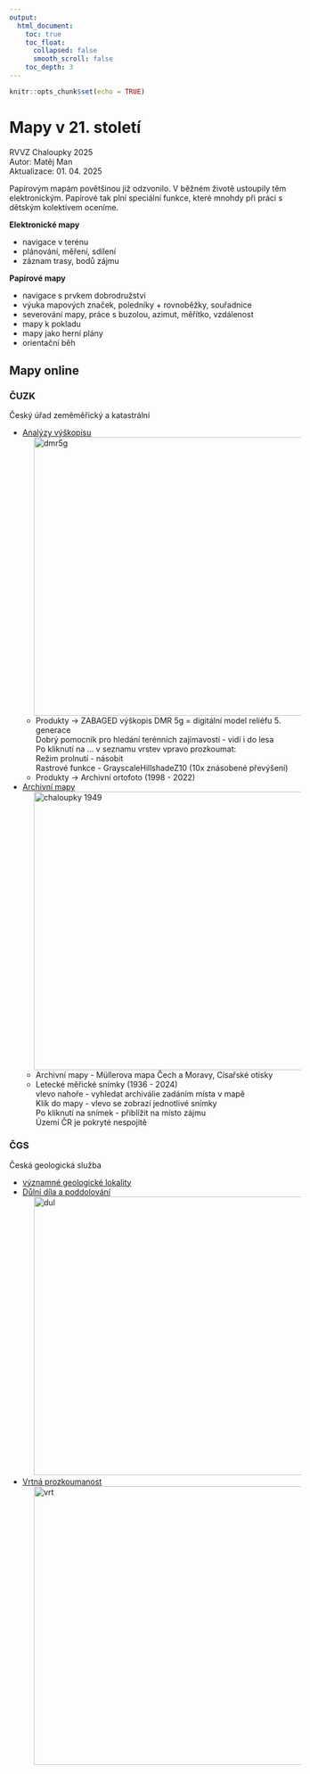 ```yaml
---
output: 
  html_document:
    toc: true
    toc_float:
      collapsed: false
      smooth_scroll: false
    toc_depth: 3
---
```

```r
knitr::opts_chunk$set(echo = TRUE)
```

# Mapy v 21. století 
RVVZ Chaloupky 2025 \
Autor: Matěj Man \
Aktualizace: 01. 04. 2025 \

Papírovým mapám povětšinou již odzvonilo. V běžném životě ustoupily těm elektronickým.
Papírové tak plní speciální funkce, které mnohdy při práci s dětským 
kolektivem oceníme. 

**Elektronické mapy** 

* navigace v terénu
* plánování, měření, sdílení
* záznam trasy, bodů zájmu

**Papírové mapy**  

* navigace s prvkem dobrodružství
* výuka mapových značek, poledníky + rovnoběžky, souřadnice
* severování mapy, práce s buzolou, azimut, měřítko, vzdálenost
* mapy k pokladu
* mapy jako herní plány 
* orientační běh


## Mapy online

### ČUZK
Český úřad zeměměřický a katastrální

* [Analýzy výškopisu](https://ags.cuzk.cz/geoprohlizec/) \
<a href="dmr5g.PNG" target="_blank">
  <img src="dmr5g.PNG" width="500" style="margin-left:20px;" alt="dmr5g" />
</a>
    * Produkty -> ZABAGED výškopis DMR 5g = digitální model reliéfu 5. generace \
    Dobrý pomocník pro hledání terénních zajímavostí - vidí i do lesa \
    Po kliknutí na ... v seznamu vrstev vpravo prozkoumat: \
    Režim prolnutí - násobit \
    Rastrové funkce - GrayscaleHillshadeZ10 (10x znásobené převýšení) \
    * Produkty -> Archivní ortofoto  (1998 - 2022) 
    \
    
* [Archivní mapy](https://ags.cuzk.gov.cz/archiv/) \
<a href="chaloupky1949.PNG" target="_blank">
  <img src="chaloupky1949.PNG" width="500" style="margin-left:20px;" alt="chaloupky 1949" />
</a>
    * Archivní mapy - Müllerova mapa Čech a Moravy, Císařské otisky
    * Letecké měřické snímky (1936 - 2024) \
    vlevo nahoře - vyhledat archiválie zadáním místa v mapě \
    Klik do mapy - vlevo se zobrazí jednotlivé snímky \
    Po kliknutí na snímek - přiblížit na místo zájmu \
    Území ČR je pokryté nespojitě \

### ČGS
Česká geologická služba

* [významné geologické lokality](https://mapy.geology.cz/geologicke_lokality/) \
* [Důlní díla a poddolování](https://mapy.geology.cz/dulni_dila_poddolovani/) \
<a href="dul.PNG" target="_blank">
  <img src="dul.PNG" width="500" style="margin-left:20px;" alt="dul" />
</a>
* [Vrtná prozkoumanost](https://mapy.geology.cz/vrtna_prozkoumanost/) \
<a href="vrt.PNG" target="_blank">
  <img src="vrt.PNG" width="500" style="margin-left:20px;" alt="vrt" />
</a>



